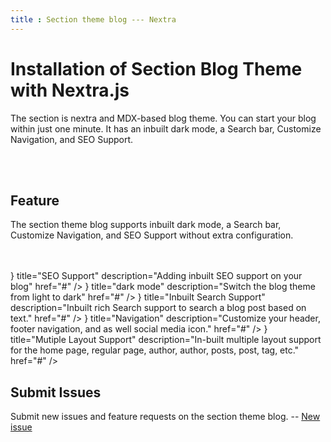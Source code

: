 ```yaml
---
title : Section theme blog --- Nextra
---
```


# Installation of Section Blog Theme with Nextra.js
The section is nextra and MDX-based blog theme. You can start your blog within just one minute. It has an inbuilt dark mode, a Search bar, Customize Navigation, and SEO Support.

<br />
<br />

## Feature
The section theme blog supports inbuilt dark mode, a Search bar, Customize Navigation, and SEO Support without extra configuration.

<br />
<br />


<Cards>
      <Card icon={<IconSeo />} title="SEO Support" description="Adding inbuilt  SEO support on your blog" href="#" />
      <Card icon={<IconMoon />} title="dark mode" description="Switch the blog theme from light to dark" href="#" />
      <Card icon={<IconSearch />} title="Inbuilt Search Support" description="Inbuilt rich Search support to search a blog post based on text." href="#" />
      <Card icon={<IconLayoutNavbar />} title="Navigation" description="Customize your header, footer navigation, and as well social media icon." href="#" />
      <Card icon={<IconLayout />} title="Mutiple Layout Support" description="In-built multiple layout support for the home page, regular page, author, author, posts, post, tag, etc." href="#" />
</Cards>

## Submit Issues
Submit new issues and feature requests on the section theme blog. -- [New issue](https://github.com/frontendweb3/section-theme-blog/issues/new)

